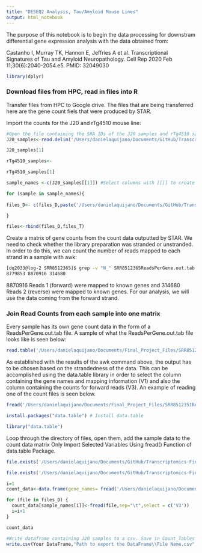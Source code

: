 ```yaml
---
title: "DESEQ2 Analysis, Tau/Amyloid Mouse Lines"
output: html_notebook
---
```


The purpose of this notebook is to begin the data processing for downstram differential gene expression analysis with the data obtained from:

Castanho I, Murray TK, Hannon E, Jeffries A et al. Transcriptional Signatures of Tau and Amyloid Neuropathology. Cell Rep 2020 Feb 11;30(6):2040-2054.e5. PMID: 32049030

```r
library(dplyr)
```

### Download files from HPC, read in files into R

Transfer files from HPC to Google drive. The files that are being transferred here are the gene count fiels that were produced by STAR. 

Import the counts for the J20 and rTg4510 mouse line:

```r
#Open the file containing the SRA IDs of the J20 samples and rTg4510 samples
J20_samples<-read.delim('/Users/danielaquijano/Documents/GitHub/Transcriptomics-Final-Project-/Data_Retrieval/SRR_Acc_List_J20_6m_12m.txt',header=FALSE)
```

```r
J20_samples[1]
```

```r
rTg4510_samples<-
```

```r
rTg4510_samples[1]
```

```r

sample_names <-c(J20_samples[[1]]) #Select columns with [[]] to create vector from sample names column

```

```r
for (sample in sample_names){
  
files_D<- c(files_D,paste('/Users/danielaquijano/Documents/GitHub/Transcriptomics-Final-Project-/STAR_Counts/',sample,"ReadsPerGene.out.tab",sep=''))

}
```

```r
files<-rbind(files_D,files_T)
```

Create a matrix of gene counts from the count data outputted by STAR. We need to check whether the library preparation was stranded or unstranded. In order to do this, we can count the number of reads mapped to each strand in a sample with awk:

```bash
[dq2033@log-2 SRR8512365]$ grep -v "N_" SRR8512365ReadsPerGene.out.tab | awk '{unst+=$2;forw+=$3;rev+=$4}END{print unst,forw,rev}'
8779853 8870916 314680
```
8870916 Reads 1 (forward) were mapped to known genes and  314680 Reads 2 (reverse) were mapped to known genes. For our analysis, we will use the data coming from the forward strand. 


### Join Read Counts from each sample into one matrix

Every sample has its own gene count data in the form of a ReadsPerGene.out.tab file. A sample of what the ReadsPerGene.out.tab file looks like is seen below:

```r
read.table('/Users/danielaquijano/Documents/Final_Project_Files/SRR8512351ReadsPerGene.out.tab',sep="\t")
```
As established with the results of the awk command above, the output has to be chosen based on the strandedness of the data. This can be accomplished using the data.table library in order to select the column containing the gene names and mapping information (V1) and also the column containing the counts for forward reads (V3). An example of reading one of the count files is seen below. 

```r
fread('/Users/danielaquijano/Documents/Final_Project_Files/SRR8512351ReadsPerGene.out.tab',sep="\t", select = c("V1", "V3"))
```

```r
install.packages("data.table") # Install data.table
```
```r
library("data.table") 
```

Loop through the directory of files, open them, add the sample data to the count data matrix
Only Import Selected Variables Using fread() Function of data.table Package.

```r
file.exists('/Users/danielaquijano/Documents/GitHub/Transcriptomics-Final-Project-/STAR_Counts')
```
```r
file.exists('/Users/danielaquijano/Documents/GitHub/Transcriptomics-Final-Project-/STAR_Counts/SRR8512365ReadsPerGene.out.tab')
```

```r
i=1
count_data<-data.frame(gene_names= fread('/Users/danielaquijano/Documents/GitHub/Transcriptomics-Final-Project-/STAR_Counts/SRR8512365ReadsPerGene.out.tab',sep="\t",select = c('V1')))

for (file in files_D) {
  count_data[sample_names[i]]<-fread(file,sep="\t",select = c('V3'))
  i=i+1
}
```

```r
count_data
```

```r
#Write dataframe containing J20 samples to a csv. Save in Count_Tables folder in GitHub repositroy
write.csv(Your DataFrame,"Path to export the DataFrame\\File Name.csv", row.names = FALSE)
```







